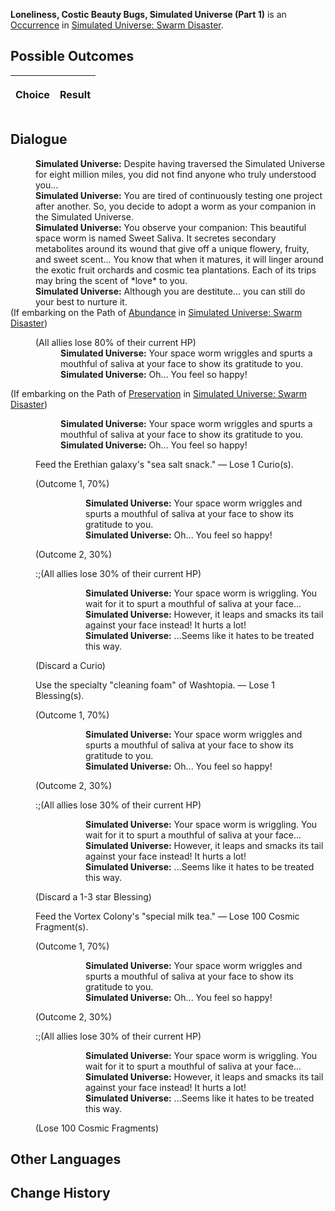 {{Simulated Universe Event Infobox
|title         = Loneliness, Costic Beauty Bugs, Simulated Universe (Part 1)
|image         = Random Event 2.png
|type          =
|domains_su    = Occurrence
|domains_ext   = 
|domains_swarm = Occurrence
|domains_gng   = 
|requirements  =
|prev          = {{tx}}
|next          = {{tx}}
|indexRewards  =
|characters    = 
}}
'''Loneliness, Costic Beauty Bugs, Simulated Universe (Part 1)''' is an [[Simulated Universe/Occurrence|Occurrence]] in [[Simulated Universe: Swarm Disaster]].

==Possible Outcomes==
{| class="article-table"
!Choice
!Result

|}

<!--
==Gameplay Notes==

-->
==Dialogue==
{{Dialogue Start}}
:'''Simulated Universe:''' Despite having traversed the Simulated Universe for eight million miles, you did not find anyone who truly understood you...
:'''Simulated Universe:''' You are tired of continuously testing one project after another. So, you decide to adopt a worm as your companion in the Simulated Universe.
:'''Simulated Universe:''' You observe your companion: This beautiful space worm is named Sweet Saliva. It secretes secondary metabolites around its wound that give off a unique flowery, fruity, and sweet scent... You know that when it matures, it will linger around the exotic fruit orchards and cosmic tea plantations. Each of its trips may bring the scent of *love* to you.
:'''Simulated Universe:''' Although you are destitute... you can still do your best to nurture it.
;(If embarking on the Path of [[Simulated Universe/Paths#Abundance|Abundance]] in [[Simulated Universe: Swarm Disaster]])
:{{SU Special Dialogue|Abundance|Use your own blood to feed "it."|The entire team loses 80% HP.}}
:;(All allies lose 80% of their current HP)
::'''Simulated Universe:''' Your space worm wriggles and spurts a mouthful of saliva at your face to show its gratitude to you.
::'''Simulated Universe:''' Oh... You feel so happy!
;(If embarking on the Path of [[Simulated Universe/Paths#Preservation|Preservation]] in [[Simulated Universe: Swarm Disaster]])
:{{SU Special Dialogue|Preservation|Take care of "it" wholeheartedly.|This is how you treat your friends.}}
::'''Simulated Universe:''' Your space worm wriggles and spurts a mouthful of saliva at your face to show its gratitude to you.
::'''Simulated Universe:''' Oh... You feel so happy!
:{{DIcon|Star}} Feed the Erethian galaxy's "sea salt snack." &mdash; Lose 1 Curio(s).
:;(Outcome 1, 70%)
:::'''Simulated Universe:''' Your space worm wriggles and spurts a mouthful of saliva at your face to show its gratitude to you.
:::'''Simulated Universe:''' Oh... You feel so happy!
:;(Outcome 2, 30%)
::;(All allies lose 30% of their current HP)
:::'''Simulated Universe:''' Your space worm is wriggling. You wait for it to spurt a mouthful of saliva at your face...
:::'''Simulated Universe:''' However, it leaps and smacks its tail against your face instead! It hurts a lot!
:::'''Simulated Universe:''' ...Seems like it hates to be treated this way.
:;(Discard a Curio)
:{{DIcon|Star}} Use the specialty "cleaning foam" of Washtopia. &mdash; Lose 1 Blessing(s).
:;(Outcome 1, 70%)
:::'''Simulated Universe:''' Your space worm wriggles and spurts a mouthful of saliva at your face to show its gratitude to you.
:::'''Simulated Universe:''' Oh... You feel so happy!
:;(Outcome 2, 30%)
::;(All allies lose 30% of their current HP)
:::'''Simulated Universe:''' Your space worm is wriggling. You wait for it to spurt a mouthful of saliva at your face...
:::'''Simulated Universe:''' However, it leaps and smacks its tail against your face instead! It hurts a lot!
:::'''Simulated Universe:''' ...Seems like it hates to be treated this way.
:;(Discard a 1-3 star Blessing)
:{{DIcon|Star}} Feed the Vortex Colony's "special milk tea." &mdash; Lose 100 Cosmic Fragment(s).
:;(Outcome 1, 70%)
:::'''Simulated Universe:''' Your space worm wriggles and spurts a mouthful of saliva at your face to show its gratitude to you.
:::'''Simulated Universe:''' Oh... You feel so happy!
:;(Outcome 2, 30%)
::;(All allies lose 30% of their current HP)
:::'''Simulated Universe:''' Your space worm is wriggling. You wait for it to spurt a mouthful of saliva at your face...
:::'''Simulated Universe:''' However, it leaps and smacks its tail against your face instead! It hurts a lot!
:::'''Simulated Universe:''' ...Seems like it hates to be treated this way.
:;(Lose 100 Cosmic Fragments)
{{Dialogue End}}

==Other Languages==
{{Other Languages
|en   = Loneliness, Costic Beauty Bugs, Simulated Universe (Part 1)
|zhs  = 孤独，太空美虫，模拟宇宙（其一）
|zht  = 孤獨，太空美蟲，模擬宇宙（其一）
|ja   = {{Rubi|孤独|こどく}}、{{Rubi|宇宙|うちゅう}}の{{Rubi|美虫|びちゅう}}、{{Rubi|模擬宇宙|もぎうちゅう}}（1）
|ko   = 고독, 우주 곤충, 시뮬레이션 우주 (1)
|es   = Soledad, gusanos espaciales y el Universo Simulado I
|fr   = Solitude, insectes merveilleux et Univers simulé (partie 1)
|ru   = Одиночество, космические жуки, Виртуальная вселенная I
|th   = ความโดดเดี่ยว แมลงแสนสวยในอวกาศ และ Simulated Universe (1)
|vi   = Cô Độc, Sâu Không Gian, Vũ Trụ Mô Phỏng 1
|de   = Einsamkeit, Weltraum-Schönheitskäfer, Universum-Simulation (Teil 1)
|id   = Kesepian, Serangga Cantik Luar Angkasa, Simulated Universe (1)
|pt   = Solidão, Insetos da Beleza, Universo Simulado (Parte 1)
}}

==Change History==
{{Change History|1.3}}
